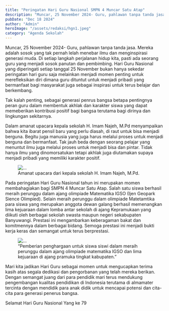 ```yaml
---
title: "Peringatan Hari Guru Nasional SMPN 4 Muncar Satu Atap"
description: "Muncar, 25 November 2024- Guru, pahlawan tanpa tanda jasa. Mereka adalah sosok yang tak pernah lelah menebar ilmu dan"
pubDate: "Dec 18 2024"
author: "Admin"
heroImage: "/assets/redaksi/hgn1.jpeg"
category: "Agenda Sekolah"
---
```



Muncar, 25 November 2024- Guru, pahlawan tanpa tanda jasa. Mereka adalah sosok yang tak pernah lelah menebar ilmu dan menginspirasi generasi muda. Di setiap langkah perjalanan hidup kita, pasti ada seorang guru yang menjadi sosok panutan dan pembimbing. Hari Guru Nasional yang diperingati setiap tanggal 25 November bukan hanya sekedar peringatan hari guru saja melainkan menjadi momen penting untuk merefleksikan diri dimana guru dituntut untuk menjadi pribadi yang bermanfaat bagi masyarakat juga sebagai inspirasi untuk terus belajar dan berkembang. 

Tak kalah penting, sebagai generasi penrus bangsa betapa pentingnya peran guru dalam membentuk akhlak dan karakter siswa yang dapat memeberikan kontribusi positif bagi bangsa terutama bagi dirinya dan lingkungan sekitarnya. 

Dalam amanat upacara kepala sekolah H. Imam Najeh, M.Pd menyampaikan bahwa kita ibarat pensil baru yang perlu diasah, di raut untuk bisa menjadi berguna. Begitu juga manusia yang juga harus melalui proses untuk menjadi berguna dan bermanfaat. Tak jauh beda dengan seorang pelajar yang menuntut ilmu juga melalui proses untuk menjadi bisa dan pintar. Tidak hanya ilmu yang dinomorsatukan tetapi akhlak juga diutamakan supaya menjadi pribadi yang memiliki karakter positif.

<figure>
	<Image src="/assets/redaksi/hgn2.jpeg" width={800} height={150} alt="..." />
	<figcaption>Amanat upacara dari kepala sekolah H. Imam Najeh, M.Pd.</figcaption>
</figure>

Pada peringatan Hari Guru Nasional tahun ini merupakan momen membahagiakan bagi SMPN 4 Muncar Satu Atap. Salah satu siswa berhasil meraih perunggu dalam ajang olimpiade Matematika IGSO (Ijen Geopark Sience Olimpied). Selain meraih perunggu dalam olimpiade Matetamtika para siswa yang merupakan anggota dewan galang berhasil memenangkan lima kejuaraan dalam lomba antar sekolah di ajang Kepramukaan yang diikuti oleh berbagai sekolah swasta maupun negeri sekabupaten Banyuwangi. Prestasi ini mengambarkan keberagaman bakat dan komitmennya dalam berbagai bidang. Semoga prestasi ini menjadi bukti kerja keras dan semangat untuk terus berprestasi. 
<figure>
	<Image src="/assets/redaksi/hgn3.jpeg" width={800} height={150} alt="..." />
	<figcaption>“Pemberian penghargaan untuk siswa siswi dalam meraih perunggu dalam
	ajang olimpiade matematika IGSO dan lima kejuaraan di ajang pramuka tingkat
	kabupaten.”</figcaption>
</figure>

Mari kita jadikan Hari Guru sebagai momen untuk mengucapkan terima kasih atas segala dedikasi dan pengorbanan yang telah mereka berikan. Dengan semangat juang dari para pendidik mari terus mendukung pengembangan kualitas pendidikan di Indonesia terutama di almamater tercinta dengan mendidik para anak didik untuk mencapai potensi dan cita-cita para generasi penerus bangsa.

Selamat Hari Guru Nasional Yang ke 79